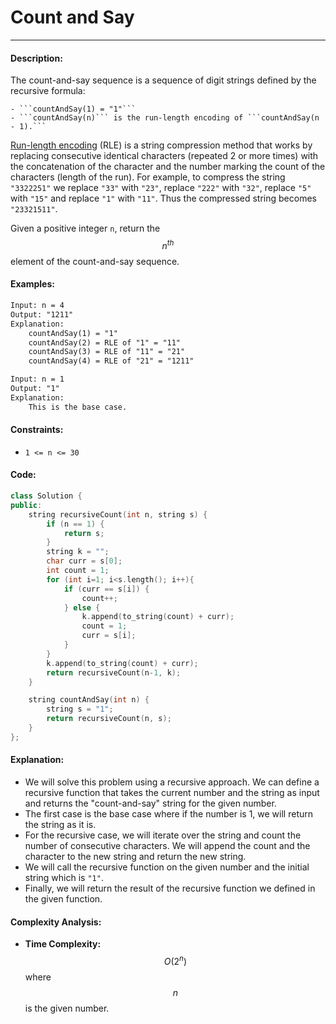 # Count and Say

-----

#### Description: 

The count-and-say sequence is a sequence of digit strings defined by the recursive formula:

    - ```countAndSay(1) = "1"```
    - ```countAndSay(n)``` is the run-length encoding of ```countAndSay(n - 1).```

[Run-length encoding](https://en.wikipedia.org/wiki/Run-length_encoding) (RLE) is a string compression method that works by replacing consecutive identical characters (repeated 2 or more times) with the concatenation of the character and the number marking the count of the characters (length of the run). For example, to compress the string ```"3322251"``` we replace ```"33"``` with ```"23"```, replace ```"222"``` with ```"32"```, replace ```"5"``` with ```"15"``` and replace ```"1"``` with ```"11"```. Thus the compressed string becomes ```"23321511"```.

Given a positive integer ```n```, return the $$n^{th}$$ element of the count-and-say sequence.


#### Examples:

```txt
Input: n = 4
Output: "1211"
Explanation:
    countAndSay(1) = "1"
    countAndSay(2) = RLE of "1" = "11"
    countAndSay(3) = RLE of "11" = "21"
    countAndSay(4) = RLE of "21" = "1211"
```

```txt
Input: n = 1
Output: "1"
Explanation:
    This is the base case.
```

#### Constraints: 

- ```1 <= n <= 30```

#### Code: 

```cpp
class Solution {
public:
    string recursiveCount(int n, string s) {
        if (n == 1) {
            return s;
        }
        string k = "";
        char curr = s[0];
        int count = 1;
        for (int i=1; i<s.length(); i++){
            if (curr == s[i]) {
                count++;
            } else {
                k.append(to_string(count) + curr);
                count = 1;
                curr = s[i];
            }
        }
        k.append(to_string(count) + curr);
        return recursiveCount(n-1, k);
    }

    string countAndSay(int n) {
        string s = "1";
        return recursiveCount(n, s);
    }
};
```

#### Explanation:

- We will solve this problem using a recursive approach. We can define a recursive function that takes the current number and the string as input and returns the "count-and-say" string for the given number.
- The first case is the base case where if the number is 1, we will return the string as it is.
- For the recursive case, we will iterate over the string and count the number of consecutive characters. We will append the count and the character to the new string and return the new string.
- We will call the recursive function on the given number and the initial string which is ```"1"```.
- Finally, we will return the result of the recursive function we defined in the given function.

#### Complexity Analysis:

- **Time Complexity:** $$O(2^n)$$ where $$n$$ is the given number.